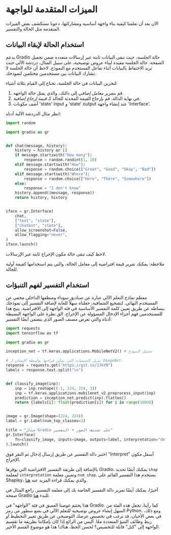 # الميزات المتقدمة للواجهة

الآن بعد أن تعلمنا كيفية بناء واجهة أساسية ومشاركتها، دعونا نستكشف بعض الميزات المتقدمة مثل الحالة والتفسير.

## استخدام الحالة لإبقاء البيانات

يدعم Gradio *حالة الجلسة*، حيث تبقى البيانات ثابتة عبر إرسالات متعددة ضمن تحميل الصفحة. حالة الجلسة مفيدة لبناء عروض توضيحية، على سبيل المثال، دردشة الآلي حيث تريد الاحتفاظ بالبيانات أثناء تفاعل المستخدم مع النموذج. لاحظ أن حالة الجلسة لا تشارك البيانات بين مستخدمين مختلفين لنموذجك.

لتخزين البيانات في حالة الجلسة، تحتاج إلى القيام بثلاثة أشياء:

1. قم بتمرير *معامل إضافي* إلى دالتك، والذي يمثل حالة الواجهة.
2. في نهاية الدالة، قم بإرجاع القيمة المحدثة للحالة كـ *قيمة إرجاع إضافية*.
3. أضف مكونات 'state' input و 'state' output عند إنشاء واجهة 'Interface'.

انظر مثال الدردشة الآلية أدناه:

```py
import random

import gradio as gr


def chat(message, history):
    history = history or []
    if message.startswith("How many"):
        response = random.randint(1, 10)
    elif message.startswith("How"):
        response = random.choice(["Great", "Good", "Okay", "Bad"])
    elif message.startswith("Where"):
        response = random.choice(["Here", "There", "Somewhere"])
    else:
        response = "I don't know"
    history.append((message, response))
    return history, history


iface = gr.Interface(
    chat,
    ["text", "state"],
    ["chatbot", "state"],
    allow_screenshot=False,
    allow_flagging="never",
)
iface.launch()
```

لاحظ كيف تبقى حالة مكون الإخراج ثابتة عبر الإرسالات.

ملاحظة: يمكنك تمرير قيمة افتراضية إلى معامل الحالة، والتي يتم استخدامها كقيمة أولية للحالة.

## استخدام التفسير لفهم التنبؤات

معظم نماذج التعلم الآلي عبارة عن صناديق سوداء ومنطقها الداخلي مخفي عن المستخدم النهائي. لتشجيع الشفافية، جعلناه سهلاً للغاية لإضافة التفسير إلى نموذجك ببساطة عن طريق تعيين كلمة التفسير الأساسية في فئة الواجهة إلى الافتراضية. يتيح هذا للمستخدمين فهم أجزاء الإدخال المسؤولة عن الإخراج. الق نظرة على الواجهة البسيطة أدناه والتي تعرض مصنف الصور الذي يتضمن أيضًا التفسير:

```py
import requests
import tensorflow as tf

import gradio as gr

inception_net = tf.keras.applications.MobileNetV2() # تحميل النموذج

# تنزيل التسميات التي يمكن قراءتها بواسطة الإنسان لـ ImageNet.
response = requests.get("https://git.io/JJkYN")
labels = response.text.split("\n")


def classify_image(inp):
    inp = inp.reshape((-1, 224, 224, 3))
    inp = tf.keras.applications.mobilenet_v2.preprocess_input(inp)
    prediction = inception_net.predict(inp).flatten()
    return {labels[i]: float(prediction[i]) for i in range(1000)}


image = gr.Image(shape=(224, 224))
label = gr.Label(num_top_classes=3)

title = "مثال Gradio على تصنيف الصور + التفسير"
gr.Interface(
    fn=classify_image, inputs=image, outputs=label, interpretation="default", title=title
).launch()
```

اختبر دالة التفسير عن طريق إرسال إدخال ثم النقر فوق "Interpret" أسفل مكون الإخراج.

بالإضافة إلى طريقة التفسير الافتراضية التي يوفرها Gradio، يمكنك أيضًا تحديد `shap` لمعلمة `interpretation` وتعيين معلمة `num_shap`. يستخدم هذا التفسير القائم على Shapley، والذي يمكنك قراءة المزيد عنه [هنا](https://christophm.github.io/interpretable-ml-book/shap.html).

أخيرًا، يمكنك أيضًا تمرير دالة التفسير الخاصة بك إلى معلمة التفسير. راجع المثال في صفحة Gradio للبدء [هنا](https://gradio.app/getting_started/).

هذا يختتم غوصنا العميق في فئة "الواجهة" في Gradio. كما رأينا، تجعل هذه الفئة من السهل إنشاء عروض توضيحية للتعلم الآلي في بضع سطور من رمز Python. ومع ذلك، في بعض الأحيان، قد ترغب في تخصيص عرضك التوضيحي عن طريق تغيير التخطيط أو ربط وظائف التنبؤ المتعددة معًا. أليس من الرائع إذا كان بإمكاننا بطريقة ما تقسيم الواجهة إلى "كتل" قابلة للتخصيص؟ لحسن الحظ، هناك! هذا هو موضوع القسم الأخير.